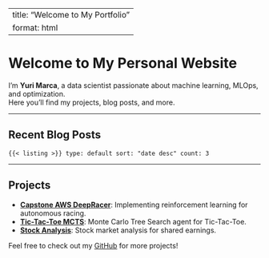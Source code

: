 
---
title: "Welcome to My Portfolio"
format: html
---

# Welcome to My Personal Website

I'm **Yuri Marca**, a data scientist passionate about machine learning, MLOps, and optimization.  
Here you'll find my projects, blog posts, and more.

---

## Recent Blog Posts

```{{< listing >}}
type: default
sort: "date desc"
count: 3
```

---

## Projects

- [**Capstone AWS DeepRacer**](https://github.com/yurimarca/Capstone_AWS_DeepRacer): Implementing reinforcement learning for autonomous racing.
- [**Tic-Tac-Toe MCTS**](https://github.com/yurimarca/tic-tac-toe-mcts): Monte Carlo Tree Search agent for Tic-Tac-Toe.
- [**Stock Analysis**](https://github.com/yurimarca/stock-analysis): Stock market analysis for shared earnings.

Feel free to check out my [GitHub](https://github.com/yurimarca) for more projects!
